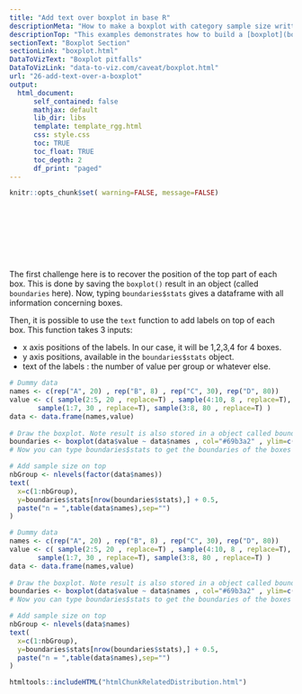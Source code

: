 ```yaml
---
title: "Add text over boxplot in base R"
descriptionMeta: "How to make a boxplot with category sample size written on top of each box in base R: code and explanation."
descriptionTop: "This examples demonstrates how to build a [boxplot](boxplot.html) with sample size written on top of each box. It is useful to indicate what sample size is hidden behind each box. Basic R implementation."
sectionText: "Boxplot Section"
sectionLink: "boxplot.html"
DataToVizText: "Boxplot pitfalls"
DataToVizLink: "data-to-viz.com/caveat/boxplot.html"
url: "26-add-text-over-a-boxplot"
output:
  html_document:
      self_contained: false    
      mathjax: default
      lib_dir: libs
      template: template_rgg.html
      css: style.css
      toc: TRUE
      toc_float: TRUE
      toc_depth: 2
      df_print: "paged"
---
```



```r
knitr::opts_chunk$set( warning=FALSE, message=FALSE)
```

<div class="container" style="padding-top: 100px">




<div class = "row">

<div class = "col-md-6  col-sm-12 align-self-center">

The first challenge here is to recover the position of the top part of each box. This is done by saving the `boxplot()` result in an object (called `boundaries` here). Now, typing `boundaries$stats` gives a dataframe with all information concerning boxes.

Then, it is possible to use the `text` function to add labels on top of each box. This function takes 3 inputs:  

- x axis positions of the labels. In our case, it will be 1,2,3,4 for 4 boxes.
- y axis positions, available in the `boundaries$stats` object.
- text of the labels : the number of value per group or whatever else.

</div>


<div class = "col-md-6  col-sm-12">

```r
# Dummy data
names <- c(rep("A", 20) , rep("B", 8) , rep("C", 30), rep("D", 80))
value <- c( sample(2:5, 20 , replace=T) , sample(4:10, 8 , replace=T), 
       sample(1:7, 30 , replace=T), sample(3:8, 80 , replace=T) )
data <- data.frame(names,value)
 
# Draw the boxplot. Note result is also stored in a object called boundaries
boundaries <- boxplot(data$value ~ data$names , col="#69b3a2" , ylim=c(1,11))
# Now you can type boundaries$stats to get the boundaries of the boxes

# Add sample size on top
nbGroup <- nlevels(factor(data$names))
text( 
  x=c(1:nbGroup), 
  y=boundaries$stats[nrow(boundaries$stats),] + 0.5, 
  paste("n = ",table(data$names),sep="")  
)
```
</div>
</div>



```r
# Dummy data
names <- c(rep("A", 20) , rep("B", 8) , rep("C", 30), rep("D", 80))
value <- c( sample(2:5, 20 , replace=T) , sample(4:10, 8 , replace=T), 
       sample(1:7, 30 , replace=T), sample(3:8, 80 , replace=T) )
data <- data.frame(names,value)
 
# Draw the boxplot. Note result is also stored in a object called boundaries
boundaries <- boxplot(data$value ~ data$names , col="#69b3a2" , ylim=c(1,11))
# Now you can type boundaries$stats to get the boundaries of the boxes

# Add sample size on top
nbGroup <- nlevels(data$names)
text( 
  x=c(1:nbGroup), 
  y=boundaries$stats[nrow(boundaries$stats),] + 0.5, 
  paste("n = ",table(data$names),sep="")  
)
```



<!-- Close container -->
</div>




```r
htmltools::includeHTML("htmlChunkRelatedDistribution.html")
```
